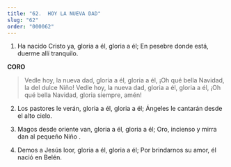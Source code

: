 ```yaml
---
title: "62.  HOY LA NUEVA DAD"
slug: "62"
order: "000062"
---
```

1. Ha nacido Cristo ya, gloria a él, gloria a él; En pesebre donde está, duerme allí tranquilo.

**CORO**
>Vedle hoy, la nueva dad, gloria a él, gloria a él,
¡Oh qué bella Navidad, la del dulce Niño! Vedle hoy, la nueva dad, gloria a él, gloria a él,
¡Oh qué bella Navidad, gloria siempre, amén!

2.	Los pastores le verán, gloria a él, gloria a él; Ángeles le cantarán desde el alto cielo.

3.	Magos desde oriente van, gloria a él, gloria a él; Oro, incienso y mirra dan al pequeño Niño .

4.	Demos a Jesús loor, gloria a él, gloria a él; Por brindarnos su amor, él nació en Belén.

